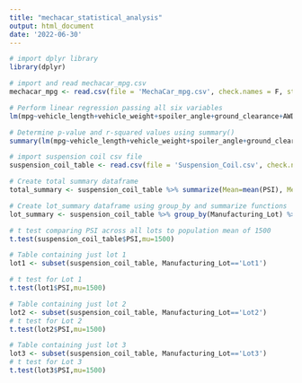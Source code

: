 ```yaml
---
title: "mechacar_statistical_analysis"
output: html_document
date: '2022-06-30'
---
```

```r
# import dplyr library
library(dplyr)
```
```r
# import and read mechacar_mpg.csv
mechacar_mpg <- read.csv(file = 'MechaCar_mpg.csv', check.names = F, stringsAsFactors = F)
```
```r
# Perform linear regression passing all six variables
lm(mpg~vehicle_length+vehicle_weight+spoiler_angle+ground_clearance+AWD,data=mechacar_mpg)
```
```r
# Determine p-value and r-squared values using summary()
summary(lm(mpg~vehicle_length+vehicle_weight+spoiler_angle+ground_clearance+AWD,data=mechacar_mpg))
```
```r
# import suspension coil csv file
suspension_coil_table <- read.csv(file = 'Suspension_Coil.csv', check.names = F, stringsAsFactors = F)
```
```r
# Create total summary dataframe
total_summary <- suspension_coil_table %>% summarize(Mean=mean(PSI), Median=median(PSI), Variance=var(PSI), SD=sd(PSI))
```

```r
# Create lot_summary dataframe using group_by and summarize functions
lot_summary <- suspension_coil_table %>% group_by(Manufacturing_Lot) %>% summarize(Mean=mean(PSI), Median=median(PSI), Variance=var(PSI), SD=sd(PSI), .groups = 'keep')
```

```r
# t test comparing PSI across all lots to population mean of 1500
t.test(suspension_coil_table$PSI,mu=1500)
```
```r
# Table containing just lot 1
lot1 <- subset(suspension_coil_table, Manufacturing_Lot=='Lot1')

```

```r
# t test for Lot 1
t.test(lot1$PSI,mu=1500)
```
```r
# Table containing just lot 2
lot2 <- subset(suspension_coil_table, Manufacturing_Lot=='Lot2')
# t test for Lot 2
t.test(lot2$PSI,mu=1500)
```
```r
# Table containing just lot 3
lot3 <- subset(suspension_coil_table, Manufacturing_Lot=='Lot3')
# t test for Lot 3
t.test(lot3$PSI,mu=1500)
```
